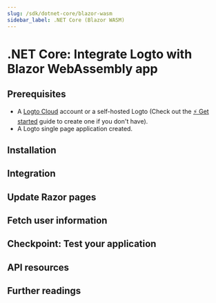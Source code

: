 ```yaml
---
slug: /sdk/dotnet-core/blazor-wasm
sidebar_label: .NET Core (Blazor WASM)
---
```



# .NET Core: Integrate Logto with Blazor WebAssembly app

<TutorialTip />

## Prerequisites

- A [Logto Cloud](https://cloud.logto.io) account or a self-hosted Logto (Check out the [⚡ Get started](https://docs.logto.io/docs/tutorials/get-started/) guide to create one if you don't have).
- A Logto single page application created.

## Installation

<Installation />

## Integration

<Integration />

## Update Razor pages

<UpdateRazorPages />

## Fetch user information

<FetchUserInformation />

## Checkpoint: Test your application

<TestYourApplication />

## API resources

<ApiResources />

## Further readings

<FurtherReadings />
